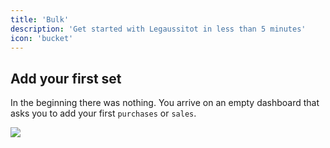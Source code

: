 ```yaml
---
title: 'Bulk'
description: 'Get started with Legaussitot in less than 5 minutes'
icon: 'bucket'
---
```

## Add your first set

In the beginning there was nothing. You arrive on an empty dashboard that asks you to add your first `purchases` or `sales`.

<Frame caption="Dashboard on your first login.">
  <img src="/images/empty-dashboard.png" />
</Frame>